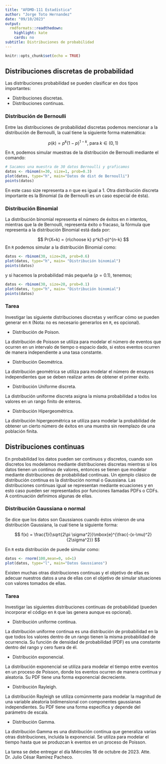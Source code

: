 ---
title: "AFDMD-111 Estadística"
author: "Jorge Toto Hernandez"
date: "09/10/2023"
output:
  rmdformats::readthedown:
    highlight: kate
    cards: no
subtitle: Distribuciones de probabilidad
---

```{r setup, include=FALSE}
knitr::opts_chunk$set(echo = TRUE)
```

## Distribuciones discretas de probabilidad

Las distribuciones probabilidad se pueden clasificar en dos tipos importantes:

- Distribuciones discretas.
- Distribuciones continuas.


### Distribución de Bernoulli

Entre las distribuciones de probabilidad discretas podemos mencionar a la distribución de Bernoulli, la cual tiene la siguiente forma matemática:

$$
p(k) = p^k(1-p)^{1-k}, \; \mbox{para} \; k\in (0,1)
$$


En `R`, podemos simular muestras de la distribución de Bernoulli mediante el comando:

```{r}
# Sacamos una muestra de 30 datos Bernoulli y graficamos
datos <- rbinom(n=30, size=1, prob=0.3)
plot(datos, type="h", main="Datos de dist de Bernoulli")
points(datos)
```
En este caso size representa a $n$ que es igual a $1$. Otra distribución discreta importante es la Binomial (la de Bernoulli es un caso especial de ésta).

### Distribución Binomial

La distribución binomial representa el número de éxitos en $n$ intentos, mientras que la de Bernoulli, representa éxito o fracaso, la fórmula que representa a la distribución Binomial está dada por:

$$
Pr(X=k) = {n\choose k} p^k(1-p)^{n-k}
$$
En `R` podemos simular a la distribución Binomial como:
```{r binomial}
datos <- rbinom(30, size=20, prob=0.6)
plot(datos, type="h", main= "Distribución binomial")
points(datos)
```
y si hacemos la probabilidad más pequeña ($p=0.1$), tenemos;

```{r binomial2}
datos <- rbinom(30, size=20, prob=0.1)
plot(datos, type="h", main= "Distribución binomial")
points(datos)
```

### Tarea

Investigar las siguiente distribuciones discretas y verificar cómo se pueden generar en `R` (Nota: no es necesario generarlos en `R`, es opcional).

- Distribución de Poison.

La distribución de Poisson se utiliza para modelar el número de eventos que ocurren en un intervalo de tiempo o espacio dado, si estos eventos ocurren de manera independiente a una tasa constante. 

- Distribución Geométrica.

La distribución geométrica se utiliza para modelar el número de ensayos independientes que se deben realizar antes de obtener el primer éxito. 

- Distribución Uniforme discreta.

La distribución uniforme discreta asigna la misma probabilidad a todos los valores en un rango finito de enteros.

- Distribución Hipergeométrica.

La distribución hipergeométrica se utiliza para modelar la probabilidad de obtener un cierto número de éxitos en una muestra sin reemplazo de una población finita.

## Distribuciones continuas

En probabilidad los datos pueden ser continuos y discretos, cuando son discretos los modelamos mediante distribuciones discretas mientras si los datos tienen un continuo de valores, entonces se tienen que modelar mediante distribuciones de probabilidad continuas. Un ejemplo clásico de distribución continua es la distribución normal o Gaussiana. Las distribuciones continuas igual se representan mediante ecuaciones y en esto caso pueden ser representados por funciones llamadas PDFs o CDFs. A continuación definimos algunas de ellas.

### Distribución Gaussiana o normal

Se dice que los datos son Gaussianos cuando éstos vinieron de una distribución Gaussiana, la cual tiene la siguiente forma:

$$
f(x) = \frac{1}{\sqrt{2\pi \sigma^2}}\mbox{e}^{\frac{-(x-\mu)^2}{2\sigma^2}}
$$

En `R` esta distribución de puede simular como:

```{r}
datos <- rnorm(100,mean=0, sd=1)
plot(datos, type="l", main="Datos Gaussianos")
```
Existen muchas otras distribuciones continuas y el objetivo de ellas es adecuar nuestros datos a una de ellas con el objetivo de simular situaciones con valores tomados de ellas.


### Tarea

Investigar las siguientes distribuciones continuas de probabilidad (pueden incorporar el código en `R` que las genera aunque es opcional).

- Distribución uniforme continua.

La distribución uniforme continua es una distribución de probabilidad en la que todos los valores dentro de un rango tienen la misma probabilidad de ocurrencia. Su función de densidad de probabilidad (PDF) es una constante dentro del rango y cero fuera de él.

- Distribución exponencial.

La distribución exponencial se utiliza para modelar el tiempo entre eventos en un proceso de Poisson, donde los eventos ocurren de manera continua y aleatoria. Su PDF tiene una forma exponencial decreciente.

- Distribución Rayleigh.

La distribución Rayleigh se utiliza comúnmente para modelar la magnitud de una variable aleatoria bidimensional con componentes gaussianas independientes. Su PDF tiene una forma específica y depende del parámetro de escala.

- Distribución Gamma.

La distribución Gamma es una distribución continua que generaliza varias otras distribuciones, incluida la exponencial. Se utiliza para modelar el tiempo hasta que se produzcan k eventos en un proceso de Poisson.

La tarea se debe entregar el día Miércoles 18 de octubre de 2023.
Atte. Dr. Julio César Ramírez Pacheco.
